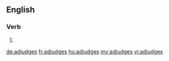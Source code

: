 ==English==

===Verb===
{{head|en}}

# {{en-third-person singular of|adjudge}}

[[de:adjudges]]
[[fr:adjudges]]
[[hu:adjudges]]
[[my:adjudges]]
[[vi:adjudges]]